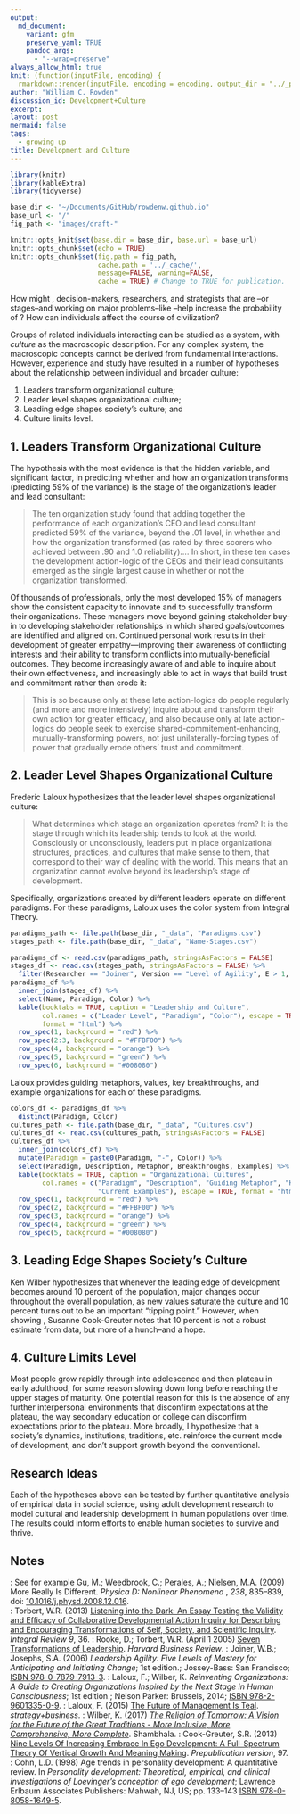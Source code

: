 ```yaml
---
output:
  md_document:
    variant: gfm
    preserve_yaml: TRUE
    pandoc_args:
      - "--wrap=preserve"
always_allow_html: true
knit: (function(inputFile, encoding) {
  rmarkdown::render(inputFile, encoding = encoding, output_dir = "../_posts") })
author: "William C. Rowden"
discussion_id: Development+Culture
excerpt: 
layout: post
mermaid: false
tags:
  - growing up
title: Development and Culture
---
```


```r
library(knitr)
library(kableExtra)
library(tidyverse)

base_dir <- "~/Documents/GitHub/rowdenw.github.io"
base_url <- "/"
fig_path <- "images/draft-"

knitr::opts_knit$set(base.dir = base_dir, base.url = base_url)
knitr::opts_chunk$set(echo = TRUE)
knitr::opts_chunk$set(fig.path = fig_path,
                      cache.path = '../_cache/',
                      message=FALSE, warning=FALSE,
                      cache = TRUE) # Change to TRUE for publication.
```

How might `[developing]({% post_url 2021-04-07-Comment-Agile-Consultants %})`{=markdown} `[consultants]({% post_url 2021-04-03-Profile-Agile-Consultants %})`{=markdown}, decision-makers, researchers, and strategists that are `[Catalyst]({% post_url 2021-04-09-Note-on-Names %})`{=markdown}--or `[post-logical]({% post_url 2021-03-14-Grown-Up-Thinking %})`{=markdown} stages--and working on major problems--like `[climate change]({% post_url 2021-03-20-Think-Anthropocene %})`{=markdown}--help increase the probability of `[survival of intelligent life]({% post_url 2021-01-26-Estimate-Galactic-ETI %})`{=markdown}? How can individuals affect the course of civilization?

Groups of related individuals interacting can be studied as a system, with *culture* as the macroscopic description. For any complex system, the macroscopic concepts cannot be derived from fundamental interactions.`[^1]`{=markdown} However, experience and study have resulted in a number of hypotheses about the relationship between individual `[stage of vertical development]({% post_url 2021-03-07-What-Is-Growing-Up %})`{=markdown} and broader culture:

1. Leaders transform organizational culture;
2. Leader level shapes organizational culture;
3. Leading edge shapes society's culture; and
4. Culture limits level.

## 1. Leaders Transform Organizational Culture

The hypothesis with the most evidence is that the hidden variable, and significant factor, in predicting whether and how an organization transforms (predicting 59% of the variance) is the stage of the organization’s leader and lead consultant:

> The ten organization study found that adding together the performance of each organization’s CEO and lead consultant predicted 59% of the variance, beyond the .01 level, in whether and how the organization transformed (as rated by three scorers who achieved between .90 and 1.0 reliability)…. In short, in these ten cases the development action-logic of the CEOs and their lead consultants emerged as the single largest cause in whether or not the organization transformed.`[^2]`{=markdown}

Of thousands of professionals, only the most developed 15% of managers show the consistent capacity to innovate and to successfully transform their organizations.`[^3]`{=markdown} These managers move beyond gaining stakeholder buy-in to developing stakeholder relationships in which shared goals/outcomes are identified and aligned on. Continued personal work results in their development of greater empathy—improving their awareness of conflicting interests and their ability to transform conflicts into mutually-beneficial outcomes.`[^4]`{=markdown} They become increasingly aware of and able to inquire about their own effectiveness, and increasingly able to act in ways that build trust and commitment rather than erode it:

> This is so because only at these late action-logics do people regularly (and more and more intensively) inquire about and transform their own action for greater efficacy, and also because only at late action-logics do people seek to exercise shared-commitement-enhancing, mutually-transforming powers, not just unilaterally-forcing types of power that gradually erode others' trust and commitment.`[^2]`{=markdown}

## 2. Leader Level Shapes Organizational Culture

Frederic Laloux hypothesizes that the leader level shapes organizational culture:

> What determines which stage an organization operates from? It is the stage through which its leadership tends to look at the world. Consciously or unconsciously, leaders put in place organizational structures, practices, and cultures that make sense to them, that correspond to their way of dealing with the world. This means that an organization cannot evolve beyond its leadership’s stage of development.

Specifically, organizations created by different leaders operate on different paradigms. For these paradigms, Laloux uses the color system from Integral Theory.`[^5]`{=markdown}

```r
paradigms_path <- file.path(base_dir, "_data", "Paradigms.csv")
stages_path <- file.path(base_dir, "_data", "Name-Stages.csv")

paradigms_df <- read.csv(paradigms_path, stringsAsFactors = FALSE)
stages_df <- read.csv(stages_path, stringsAsFactors = FALSE) %>%
  filter(Researcher == "Joiner", Version == "Level of Agility", E > 1, E < 10)
paradigms_df %>%
  inner_join(stages_df) %>%
  select(Name, Paradigm, Color) %>%
  kable(booktabs = TRUE, caption = "Leadership and Culture",
        col.names = c("Leader Level", "Paradigm", "Color"), escape = TRUE,
        format = "html") %>%
  row_spec(1, background = "red") %>%
  row_spec(2:3, background = "#FFBF00") %>%
  row_spec(4, background = "orange") %>%
  row_spec(5, background = "green") %>%
  row_spec(6, background = "#008080")
```

Laloux provides guiding metaphors, values, key breakthroughs, and example organizations for each of these paradigms.`[^6]`{=markdown}

```r
colors_df <- paradigms_df %>%
  distinct(Paradigm, Color)
cultures_path <- file.path(base_dir, "_data", "Cultures.csv")
cultures_df <- read.csv(cultures_path, stringsAsFactors = FALSE)
cultures_df %>%
  inner_join(colors_df) %>%
  mutate(Paradigm = paste0(Paradigm, "-", Color)) %>%
  select(Paradigm, Description, Metaphor, Breakthroughs, Examples) %>%
  kable(booktabs = TRUE, caption = "Organizational Cultures",
        col.names = c("Paradigm", "Description", "Guiding Metaphor", "Key Breakthroughs",
                      "Current Examples"), escape = TRUE, format = "html") %>%
  row_spec(1, background = "red") %>%
  row_spec(2, background = "#FFBF00") %>%
  row_spec(3, background = "orange") %>%
  row_spec(4, background = "green") %>%
  row_spec(5, background = "#008080")
```

## 3. Leading Edge Shapes Society's Culture

Ken Wilber hypothesizes that whenever the leading edge of development becomes around 10 percent of the population, major changes occur throughout the overall population, as new values saturate the culture and 10 percent turns out to be an important "tipping point."`[^7]`{=markdown} However, when showing `[manager and consultant stage data]({% post_url 2021-04-07-Comment-Agile-Consultants %})`{=markdown}, Susanne Cook-Greuter notes that 10 percent is not a robust estimate from data, but more of a hunch--and a hope.`[^8]`{=markdown}


## 4. Culture Limits Level

Most people grow rapidly through `[development stages]({% post_url 2021-03-07-What-Is-Growing-Up %})`{=markdown} into adolescence and then plateau in early adulthood, for some reason slowing down long before reaching the upper stages of maturity. One potential reason for this is the absence of any further interpersonal environments that disconfirm expectations at the plateau, the way secondary education or college can disconfirm expectations prior to the plateau.`[^9]`{=markdown} More broadly, I hypothesize that a society's dynamics, institutions, traditions, etc. reinforce the current mode of development, and don't support growth beyond the conventional.

## Research Ideas

Each of the hypotheses above can be tested by further quantitative analysis of empirical data in social science, using adult development research to model cultural and leadership development in human populations over time. The results could inform efforts to enable human societies to survive and thrive.

## Notes

`[^1]`{=markdown}: See for example Gu, M.; Weedbrook, C.; Perales, A.; Nielsen, M.A. (2009) More Really Is Different. *Physica D: Nonlinear Phenomena* , *238*, 835–839, doi: [10.1016/j.physd.2008.12.016](https://doi.org/10.1016/j.physd.2008.12.016).    
`[^2]`{=markdown}: Torbert, W.R. (2013) [Listening into the Dark: An Essay Testing the Validity and Efficacy of Collaborative Developmental Action Inquiry for Describing and Encouraging Transformations of Self, Society, and Scientific Inquiry](https://integral-review.org/issues/vol_9_no_2_torbert_listening_into_the_dark.pdf). _Integral Review_  *9*, 36.
`[^3]`{=markdown}: Rooke, D.; Torbert, W.R. (April 1 2005) [Seven Transformations of Leadership](https://hbr.org/2005/04/seven-transformations-of-leadership). _Harvard Business Review_.
`[^4]`{=markdown}: Joiner, W.B.; Josephs, S.A. (2006) _Leadership Agility: Five Levels of Mastery for Anticipating and Initiating Change_; 1st edition.; Jossey-Bass: San Francisco; [ISBN 978-0-7879-7913-3](https://isbn.nu/9780787979133).
`[^5]`{=markdown}: Laloux, F.; Wilber, K. _Reinventing Organizations: A Guide to Creating Organizations Inspired by the Next Stage in Human Consciousness_; 1st edition.; Nelson Parker: Brussels, 2014; [ISBN 978-2-9601335-0-9](https://isbn.nu/9782960133509).
`[^6]`{=markdown}: Laloux, F. (2015) [The Future of Management Is Teal](https://www.strategy-business.com/article/00344?gko=30876). _strategy+business_.
`[^7]`{=markdown}: Wilber, K. (2017) _[The Religion of Tomorrow: A Vision for the Future of the Great Traditions - More Inclusive, More Comprehensive, More Complete](https://smile.amazon.com/Religion-Tomorrow-Traditions-Inclusive-Comprehensive-ebook/dp/B01MQZIOV3/)_. Shambhala.
`[^8]`{=markdown}: Cook-Greuter, S.R. (2013) [Nine Levels Of Increasing Embrace In Ego Development: A Full-Spectrum Theory Of Vertical Growth And Meaning Making](http://www.cook-greuter.com/Cook-Greuter%209%20levels%20paper%20new%201.1'14%2097p%5B1%5D.pdf). *Prepublication version*, 97.
`[^9]`{=markdown}: Cohn, L.D. (1998) Age trends in personality development: A quantitative review. In _Personality development: Theoretical, empirical, and clinical investigations of Loevinger’s conception of ego development_; Lawrence Erlbaum Associates Publishers: Mahwah, NJ, US; pp. 133–143 [ISBN 978-0-8058-1649-5](https://isbn.nu/9780805816495).
